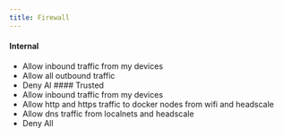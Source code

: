 ```yaml
---
title: Firewall
---
```


#### Internal
- Allow inbound traffic from my devices
- Allow all outbound traffic
- Deny Al
#### Trusted
- Allow inbound traffic from my devices
- Allow http and https traffic to docker nodes from wifi and headscale
- Allow dns traffic from localnets and headscale
- Deny All